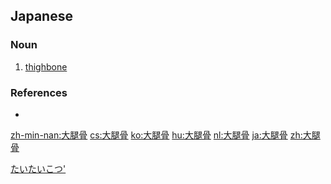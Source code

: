 ==Japanese==
{{ja-kanjitab|だい|たい|こつ|yomi=on}}

===Noun===
{{ja-noun|だいたいこつ}}

# {{lb|ja|skeleton}} [[thighbone]]

===References===
* {{R:Kojien}}

[[Category:ja:Skeleton|たいたいこつ']]

[[zh-min-nan:大腿骨]]
[[cs:大腿骨]]
[[ko:大腿骨]]
[[hu:大腿骨]]
[[nl:大腿骨]]
[[ja:大腿骨]]
[[zh:大腿骨]]